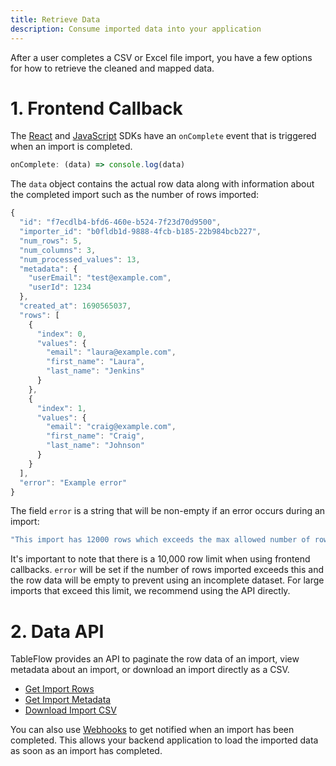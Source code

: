 ```yaml
---
title: Retrieve Data
description: Consume imported data into your application
---
```


After a user completes a CSV or Excel file import, you have a few options for how to retrieve the cleaned and mapped data.

# 1. Frontend Callback

The [React](https://www.npmjs.com/package/@tableflow/react) and [JavaScript](https://www.npmjs.com/package/@tableflow/js) SDKs have an `onComplete` event that is triggered when an import is completed.
```javascript
onComplete: (data) => console.log(data)
```

The `data` object contains the actual row data along with information about the completed import such as the number of rows imported:
```javascript
{
  "id": "f7ecdlb4-bfd6-460e-b524-7f23d70d9500",
  "importer_id": "b0fldb1d-9888-4fcb-b185-22b984bcb227",
  "num_rows": 5,
  "num_columns": 3,
  "num_processed_values": 13,
  "metadata": {
    "userEmail": "test@example.com",
    "userId": 1234
  },
  "created_at": 1690565037,
  "rows": [
    {
      "index": 0,
      "values": {
        "email": "laura@example.com",
        "first_name": "Laura",
        "last_name": "Jenkins"
      }
    },
    {
      "index": 1,
      "values": {
        "email": "craig@example.com",
        "first_name": "Craig",
        "last_name": "Johnson"
      }
    }
  ],
  "error": "Example error"
}
```

The field `error` is a string that will be non-empty if an error occurs during an import:
```javascript
"This import has 12000 rows which exceeds the max allowed number of rows for frontend callback (10000). Use the API to retrieve the data."
```

It's important to note that there is a 10,000 row limit when using frontend callbacks. `error` will be set if the number of rows imported exceeds this and the row data will be empty to prevent using an incomplete dataset. For large imports that exceed this limit, we recommend using the API directly.


# 2. Data API

TableFlow provides an API to paginate the row data of an import, view metadata about an import, or download an import directly as a CSV.

- [Get Import Rows](https://tableflow.com/docs/api-reference/get-import-rows)
- [Get Import Metadata](https://tableflow.com/docs/api-reference/get-import)
- [Download Import CSV](https://tableflow.com/docs/api-reference/download-import)

You can also use [Webhooks](https://tableflow.com/docs/webhooks) to get notified when an import has been completed. This allows your backend application to load the imported data as soon as an import has completed.
